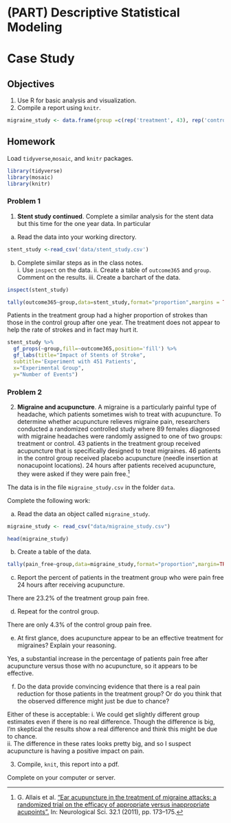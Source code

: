 # (PART) Descriptive Statistical Modeling {-} 

# Case Study {#CS1}

## Objectives

1) Use R for basic analysis and visualization.  
2) Compile a report using `knitr`.

```r
migraine_study <- data.frame(group =c(rep('treatment', 43), rep('control', 46)), pain_free = c(rep(c('yes', 'no'), c(10, 33)), rep(c('yes', 'no'), c(2, 44))))
```

## Homework    

Load `tidyverse`,`mosaic`, and `knitr` packages.  

```r
library(tidyverse)
library(mosaic)
library(knitr)
```

### Problem 1  

1. **Stent study continued**. Complete a similar analysis for the stent data but this time for the one year data. In particular

  a. Read the data into your working directory.
  
```r
stent_study <-read_csv('data/stent_study.csv')
```
  


  b. Complete similar steps as in the class notes.  
    i. Use `inspect` on the data.
    ii. Create a table of `outcome365` and `group`. Comment on the results.
    iii. Create a barchart of the data.

```r
inspect(stent_study)
```



```r
tally(outcome365~group,data=stent_study,format="proportion",margins = TRUE)
```

Patients in the treatment group had a higher proportion of strokes than those in the control group after one year. The treatment does not appear to help the rate of strokes and in fact may hurt it.



```r
stent_study %>%
  gf_props(~group,fill=~outcome365,position='fill') %>%
  gf_labs(title="Impact of Stents of Stroke",
  subtitle='Experiment with 451 Patients',
  x="Experimental Group",
  y="Number of Events")
```

### Problem 2 

2. **Migraine and acupuncture**.  A migraine is a particularly painful type of headache, which patients sometimes wish to treat with acupuncture. To determine whether acupuncture relieves migraine pain, researchers conducted a randomized controlled study where 89 females diagnosed with migraine headaches were randomly assigned to one of two groups: treatment or control. 43 patients in the treatment group received acupuncture that is specifically designed to treat migraines. 46 patients in the control group received placebo acupuncture (needle insertion at nonacupoint locations). 24 hours after patients received acupuncture, they were asked if they were pain free.^[G. Allais et al. [“Ear acupuncture in the treatment of migraine attacks:  a randomized trial on the efficacy of appropriate versus inappropriate acupoints”.](http://www.ncbi.nlm.nih.gov/pubmed/21533739) In: Neurological Sci. 32.1 (2011), pp. 173–175.]


The data is in the file `migraine_study.csv` in the folder `data`.

Complete the following work:

  a. Read the data an object called `migraine_study`.  
  
```r
migraine_study <- read_csv("data/migraine_study.csv")
```
  
```r
head(migraine_study)
```
  

  b. Create a table of the data.
  
```r
tally(pain_free~group,data=migraine_study,format="proportion",margin=TRUE)
```
   
  
  c. Report the percent of patients in the treatment group who were pain free 24 hours after receiving acupuncture.
  
  There are 23.2% of the treatment group pain free.
  
  d. Repeat for the control group.
  
  There are only 4.3% of the control group pain free.
  
  e. At first glance, does acupuncture appear to be an effective treatment for migraines? Explain your reasoning.
  
  Yes, a substantial increase in the percentage of patients pain free after acupuncture versus those with no acupuncture, so it appears to be effective.
  
  f. Do the data provide convincing evidence that there is a real pain reduction for those patients in the treatment group? Or do you think that the observed difference might just be due to chance?
  
  Either of these is acceptable: 
 i. We could get slightly different group estimates even if there is no real difference. Though the difference is big, I'm skeptical the results show a real difference and think this might be due to chance.  
 ii. The difference in these rates looks pretty big, and so I suspect acupuncture is having a positive impact on pain.


3. Compile, `knit`, this report into a pdf.

Complete on your computer or server.

